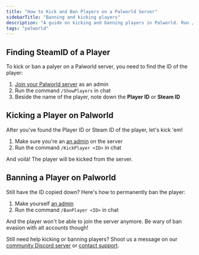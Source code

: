 ```yaml
---
title: "How to Kick and Ban Players on a Palworld Server"
sidebarTitle: "Banning and kicking players"
description: "A guide on kicking and banning players in Palworld. Run /KickPlayer <ID> or /BanPlayer <ID> in chat."
tags: "palworld"
---
```


## Finding SteamID of a Player
To kick or ban a palyer on a Palworld server, you need to find the ID of the player:

1. [Join your Palworld server](./join-server) as an admin
2. Run the command `/ShowPlayers` in chat
3. Beside the name of the player, note down the **Player ID** or **Steam ID**

## Kicking a Player on Palworld
After you've found the Player ID or Steam ID of the player, let's kick 'em!

1. Make sure you're an [an admin](./become-an-admin) on the server
2. Run the command `/KickPlayer <ID>` in chat

And voilà! The player will be kicked from the server.

## Banning a Player on Palworld
Still have the ID copied down? Here's how to permanently ban the player:

1. Make yourself [an admin](./become-an-admin)
2. Run the command `/BanPlayer <ID>` in chat

And the player won't be able to join the server anymore. Be wary of ban evasion with alt accounts though!

Still need help kicking or banning players? Shoot us a message on our
[community Discord server](https://berrybyte.net/discord) or [contact support](https://berrybyte.net/support).